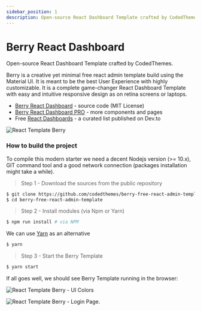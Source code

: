 ```yaml
---
sidebar_position: 1
description: Open-source React Dashboard Template crafted by CodedThemes.
---
```


# Berry React Dashboard

<SubHeading>Open-source React Dashboard Template crafted by CodedThemes.</SubHeading>

Berry is a creative yet minimal free react admin template build using the Material UI. It is meant to be the best User Experience with highly customizable. It is a complete game-changer React Dashboard Template with easy and intuitive responsive design as on retina screens or laptops.

- [Berry React Dashboard](https://github.com/codedthemes/berry-free-react-admin-template) - source code (MIT License)
- [Berry React Dashboard PRO](https://berrydashboard.io/?ref=appseed) - more components and pages
- Free [React Dashboards](https://dev.to/sm0ke/react-dashboards-open-source-apps-1c7j) - a curated list published on Dev.to

![React Template Berry](../../../static/assets/react-template-berry.png)

### How to build the project

To compile this modern starter we need a decent Nodejs version (>= 10.x), GIT command tool and a good network connection (packages installation might take a while).

> Step 1 - Download the sources from the public repository

```bash
$ git clone https://github.com/codedthemes/berry-free-react-admin-template.git
$ cd berry-free-react-admin-template
```

> Step 2 - Install modules (via Npm or Yarn)

```bash
$ npm run install # via NPM
```

We can use [Yarn](https://yarnpkg.com/) as an alternative&#x20;

```bash
$ yarn
```

> Step 3 - Start the Berry Template

```bash
$ yarn start
```

If all goes well, we should see Berry Template running in the browser:

![React Template Berry - UI Colors](../../../static/assets/react-template-berry-colors.png)

![React Template Berry - Login Page.](../../../static/assets/react-template-berry-login-page.png)
